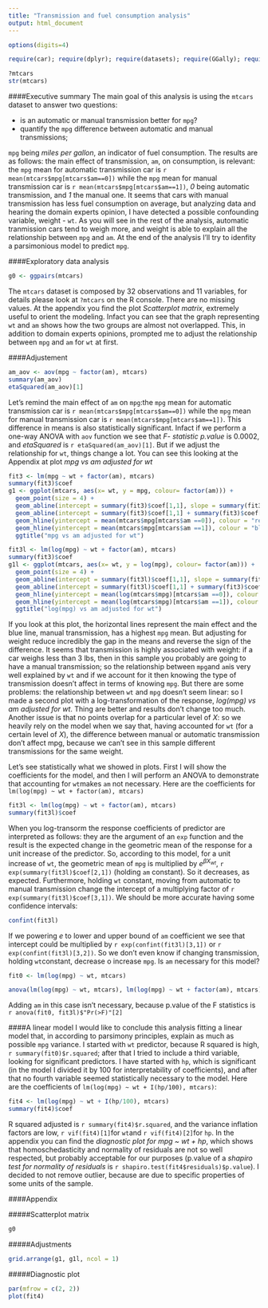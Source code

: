```yaml
---
title: "Transmission and fuel consumption analysis"
output: html_document
---
```


```r
options(digits=4)
```

```r
require(car); require(dplyr); require(datasets); require(GGally); require(psych); require(tidyr); require(ggplot2); require(lsr); require(gridExtra)
```

```r
?mtcars
str(mtcars)
```

####Executive summary
The main goal of this analysis is using the `mtcars` dataset to answer two questions:

- is an automatic or manual transmission better for `mpg`?
- quantify the `mpg` difference between automatic and manual transmissions;

`mpg` being *miles per gallon*, an indicator of fuel consumption. The results are as follows: the main effect of transmission, `am`, on consumption, is relevant: the `mpg` mean for automatic transmission car is `r mean(mtcars$mpg[mtcars$am==0])` while the `mpg` mean for manual transmission car is `r mean(mtcars$mpg[mtcars$am==1])`, *0* being automatic transmission, and *1* the manual one. It seems that cars with manual transmission has less fuel consumption on average, but analyzing data and hearing the domain experts opinion, I have detected a possible confounding variable, weight - `wt`. As you will see in the rest of the analysis, automatic tranmission cars tend to weigh more, and weight is able to explain all the relationship between `mpg` and `am`. At the end of the analysis I'll try to idenfity a parsimonious model to predict `mpg`.

####Exploratory data analysis

```r
g0 <- ggpairs(mtcars)
```

The `mtcars` dataset is composed by 32 observations and 11 variables, for details please look at `?mtcars` on the R console. There are no missing values.
At the appendix you find the plot *Scatterplot matrix*, extremely useful to orient the modeling. Infact you can see that the graph representing `wt` and `am` shows how the two groups are almost not overlapped. This, in addition to domain experts opinions, prompted me to adjust the relationship between `mpg` and `am` for `wt` at first.

####Adjustement

```r
am_aov <- aov(mpg ~ factor(am), mtcars)
summary(am_aov)
etaSquared(am_aov)[1]
```

Let's remind the main effect of `am` on `mpg`:the `mpg` mean for automatic transmission car is `r mean(mtcars$mpg[mtcars$am==0])` while the `mpg` mean for manual transmission car is `r mean(mtcars$mpg[mtcars$am==1])`. This difference in means is also statistically significant. Infact if we perform a one-way ANOVA with `aov` function we see that *F- statistic p.value* is 0.0002, and *etaSquared* is `r etaSquared(am_aov)[1]`. But if we adjust the relationship for `wt`, things change a lot. You can see this looking at the Appendix at plot *mpg vs am adjusted for wt*

```r
fit3 <- lm(mpg ~ wt + factor(am), mtcars)
summary(fit3)$coef
g1 <- ggplot(mtcars, aes(x= wt, y = mpg, colour= factor(am))) +
  geom_point(size = 4) + 
  geom_abline(intercept = summary(fit3)$coef[1,1], slope = summary(fit3)$coef[2,1], colour = "red") + 
  geom_abline(intercept = summary(fit3)$coef[1,1] + summary(fit3)$coef[3,1], slope = summary(fit3)$coef[2,1], colour = "blue") + 
  geom_hline(yintercept = mean(mtcars$mpg[mtcars$am ==0]), colour = "red") +
  geom_hline(yintercept = mean(mtcars$mpg[mtcars$am ==1]), colour = "blue") +
  ggtitle("mpg vs am adjusted for wt")
```

```r
fit3l <- lm(log(mpg) ~ wt + factor(am), mtcars)
summary(fit3)$coef
g1l <- ggplot(mtcars, aes(x= wt, y = log(mpg), colour= factor(am))) +
  geom_point(size = 4) + 
  geom_abline(intercept = summary(fit3l)$coef[1,1], slope = summary(fit3l)$coef[2,1], colour = "red") + 
  geom_abline(intercept = summary(fit3l)$coef[1,1] + summary(fit3)$coef[3,1], slope = summary(fit3l)$coef[2,1], colour = "blue") + 
  geom_hline(yintercept = mean(log(mtcars$mpg)[mtcars$am ==0]), colour = "red") +
  geom_hline(yintercept = mean(log(mtcars$mpg)[mtcars$am ==1]), colour = "blue") +
  ggtitle("log(mpg) vs am adjusted for wt")
```


If you look at this plot, the horizontal lines represent the main effect and the blue line, manual transmission, has a highest `mpg` mean. But adjusting for weight reduce incredibly the gap in the means and reverse the sign of the difference. It seems that transmission is highly associated with weight: if a car weighs less than 3 lbs, then in this sample you probably are going to have a manual transmission; so the relationship between `mpg`and `am`is very well explained by `wt` and if we account for it then knowing the type of transmission doesn't affect in terms of knowing `mpg`. But there are some problems: the relationship between `wt` and `mpg` doesn't seem linear: so I made a second plot with a log-transformation of the response, *log(mpg) vs am adjusted for wt*. Thing are better and results don't change too much. Another issue is that no points overlap for a particular level of *X*: so we heavily rely on the model when we say that, having accounted for `wt` (for a certain level of *X*), the difference between manual or automatic transmission don't affect mpg, because we can't see in this sample different transmissions for the same weight.

Let's see statistically what we showed in plots. First I will show the coefficients for the model, and then I will perform an ANOVA to demonstrate that accounting for `wt`makes `am` not necessary. Here are the coefficients for `lm(log(mpg) ~ wt + factor(am), mtcars)`

```r
fit3l <- lm(log(mpg) ~ wt + factor(am), mtcars)
summary(fit3l)$coef
```

When you log-transorm the response coefficients of predictor are interpreted as follows: they are the argument of an `exp` function and the result is the expected change in the geometric mean of the response for a unit increase of the predictor. 
So, according to this model, for a unit increase of `wt`, the geometric mean of `mpg` is multiplied by $e^{\beta X_{wt}}$, `r exp(summary(fit3l)$coef[2,1])` (holding `am` constant). So it decreases, as expected. Furthermore, holding `wt` constant, moving from automatic to manual transmission change the intercept of a multiplying factor of `r exp(summary(fit3l)$coef[3,1])`. We should be more accurate having some confidence intervals:

```r
confint(fit3l)
```

If we powering $e$ to lower and upper bound of `am` coefficient we see that intercept could be multiplied by `r exp(confint(fit3l)[3,1])` or `r exp(confint(fit3l)[3,2])`. So we don't even know if changing transmission, holding `wt`constant, decrease o increase `mpg`. Is `am` necessary for this model? 

```r
fit0 <- lm(log(mpg) ~ wt, mtcars)
```

```r
anova(lm(log(mpg) ~ wt, mtcars), lm(log(mpg) ~ wt + factor(am), mtcars))
```

Adding `am` in this case isn't necessary, because p.value of the F statistics is `r anova(fit0, fit3l)$"Pr(>F)"[2]`

####A linear model
I would like to conclude this analysis fitting a linear model that, in according to parsimony principles, explain as much as possible `mpg` variance. I started with `wt` predictor, because R squared is high, `r summary(fit0)$r.squared`; after that I tried to include a third variable, looking for significant predictors. I have started with `hp`, which is significant (in the model I divided it by 100 for interpretability of coefficients), and after that no fourth variable seemed statistically necessary to the model. Here are the coefficients of `lm(log(mpg) ~ wt + I(hp/100), mtcars)`:

```r
fit4 <- lm(log(mpg) ~ wt + I(hp/100), mtcars)
summary(fit4)$coef
```

R squared adjusted is `r summary(fit4)$r.squared`, and the variance inflation factors are low, `r vif(fit4)[1]`for `wt`and `r vif(fit4)[2]`for `hp`. In the appendix you can find the *diagnostic plot for mpg ~ wt + hp*, which shows that homoschedasticity and normality of residuals are not so well respected, but probably acceptable for our purposes (p.value of a *shapiro test for normality of residuals* is `r shapiro.test(fit4$residuals)$p.value`). I decided to not remove outlier, because are due to specific properties of some units of the sample. 

####Appendix

#####Scatterplot matrix

```r
g0
```

#####Adjustments

```r
grid.arrange(g1, g1l, ncol = 1)
```

#####Diagnostic plot

```r
par(mfrow = c(2, 2))
plot(fit4)
```

